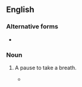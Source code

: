 {{also|catch breath}}
==English==

===Alternative forms===
* {{l|en|catch breath}}

===Noun===
{{en-noun|head=[[catch]]-[[breath]]}}

# {{lb|en|drama|singing}} A pause to take a breath.
#* {{quote-text|en|year=1940|author=Van Ambrose Christy|title=Glee Club and Chorus: A Handbook|page=55|passage=[…] it is possible to obtain the desired effect by allowing sections or individuals within a section to take an unobtrusive '''catch-breath''' at different times.}}